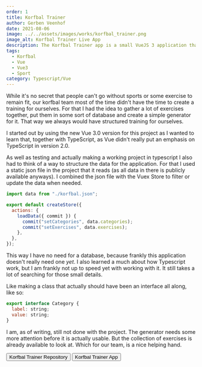 ```yaml
---
order: 1
title: Korfbal Trainer
author: Gerben Veenhof
date: 2021-08-06
image: ../../assets/images/works/korfbal_trainer.png
image_alt: Korfbal Trainer Live App
description: The Korfbal Trainer app is a small VueJS 3 application that can generate Korfbal Trainings from a selection of dynamic exercises.
tags: 
  - Korfbal
  - Vue
  - Vue3
  - Sport
category: Typescript/Vue
---
```



While it's no secret that people can't go without sports or some exercise to remain fit, our korfbal team most of the time didn't have the time to create a training for ourselves. For that I had the idea to gather a lot of exercises together, put them in some sort of database and create a simple generator for it. That way we always would have structured training for ourselves.

I started out by using the new Vue 3.0 version for this project as I wanted to learn that, together with TypeScript, as Vue didn't really put an emphasis on TypeScript in version 2.0.

As well as testing and actually making a working project in typescript I also had to think of a way to structure the data for the application. For that I used a static json file in the project that it reads (as all data in there is publicly available anyways). I combined the json file with the Vuex Store to filter or update the data when needed.

```javascript
import data from "./korfbal.json";

export default createStore({
  actions: {
    loadData({ commit }) {
      commit("setCategories", data.categories);
      commit("setExercises", data.exercises);
    },
  },
});
```

This way I have no need for a database, because frankly this application doesn't really need one _yet_.
I also learned a much about how Typescript work, but I am frankly not up to speed yet with working with it. It still takes a lot of searching for those small details.

Like making a class that actually should have been an interface all along, like so:

```javascript
export interface Category {
  label: string;
  value: string;
}
```

I am, as of writing, still not done with the project. The generator needs some more attention before it is actually usable. But the collection of exercises is already available to look at. Which for our team, is a nice helping hand.

<FlexCenter>
  <Button href="https://github.com/nlxdodge/korfbal-trainer" icon="mdi:github">Korfbal Trainer Repository</Button>
  <Button href="https://korfbal-trainer.netlify.app/" icon="ph:link-bold">Korfbal Trainer App</Button>
</FlexCenter>
